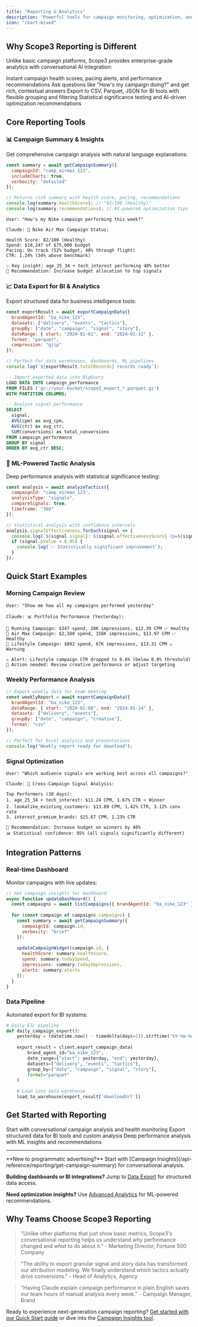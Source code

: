 ```yaml
---
title: "Reporting & Analytics"
description: "Powerful tools for campaign monitoring, optimization, and data export"
icon: "chart-mixed"
---
```


## Why Scope3 Reporting is Different

Unlike basic campaign platforms, Scope3 provides enterprise-grade analytics with conversational AI integration:

<CardGroup cols={2}>
  <Card title="Real-time Insights" icon="gauge-high" color="#0D9373">
    Instant campaign health scores, pacing alerts, and performance recommendations
  </Card>
  <Card title="Conversational Analytics" icon="comments" color="#0D9373">
    Ask questions like "How's my campaign doing?" and get rich, contextual answers
  </Card>
  <Card title="Enterprise Data Export" icon="database" color="#0D9373">
    Export to CSV, Parquet, JSON for BI tools with flexible grouping and filtering
  </Card>
  <Card title="ML-Powered Optimization" icon="brain" color="#0D9373">
    Statistical significance testing and AI-driven optimization recommendations
  </Card>
</CardGroup>

## Core Reporting Tools

### 📊 Campaign Summary & Insights

Get comprehensive campaign analysis with natural language explanations:

<CodeGroup>

```javascript Real-time Insights
const summary = await getCampaignSummary({
  campaignId: "camp_airmax_123",
  includeCharts: true,
  verbosity: "detailed"
});

// Returns rich summary with health score, pacing, recommendations
console.log(summary.healthScore); // "82/100 (Healthy)"
console.log(summary.recommendations); // AI-powered optimization tips
```

```text Conversational
User: "How's my Nike campaign performing this week?"

Claude: 🎯 Nike Air Max Campaign Status:
        
Health Score: 82/100 (Healthy)
Spend: $18,247 of $75,000 budget  
Pacing: On track (52% budget, 48% through flight)
CTR: 1.24% (34% above benchmark)

💡 Key insight: age_25_34 + tech_interest performing 40% better
🔧 Recommendation: Increase budget allocation to top signals
```

</CodeGroup>

### 📈 Data Export for BI & Analytics

Export structured data for business intelligence tools:

<CodeGroup>

```javascript Enterprise Export
const exportResult = await exportCampaignData({
  brandAgentId: "ba_nike_123",
  datasets: ["delivery", "events", "tactics"],
  groupBy: ["date", "campaign", "signal", "story"],
  dateRange: { start: "2024-01-01", end: "2024-01-31" },
  format: "parquet",
  compression: "gzip"
});

// Perfect for data warehouses, dashboards, ML pipelines
console.log(`${exportResult.totalRecords} records ready`);
```

```sql BigQuery Integration
-- Import exported data into BigQuery
LOAD DATA INTO campaign_performance
FROM FILES ('gs://your-bucket/scope3_export_*.parquet.gz')
WITH PARTITION COLUMNS;

-- Analyze signal performance
SELECT 
  signal,
  AVG(cpm) as avg_cpm,
  AVG(ctr) as avg_ctr,
  SUM(conversions) as total_conversions
FROM campaign_performance
GROUP BY signal
ORDER BY avg_ctr DESC;
```

</CodeGroup>

### 🎯 ML-Powered Tactic Analysis  

Deep performance analysis with statistical significance testing:

```javascript
const analysis = await analyzeTactics({
  campaignId: "camp_airmax_123",
  analysisType: "signals",
  compareSignals: true,
  timeframe: "30d"
});

// Statistical analysis with confidence intervals
analysis.signalEffectiveness.forEach(signal => {
  console.log(`${signal.signal}: ${signal.effectivenessScore} (p=${signal.pValue})`);
  if (signal.pValue < 0.05) {
    console.log(`✅ Statistically significant improvement`);
  }
});
```

## Quick Start Examples

### Morning Campaign Review

```
User: "Show me how all my campaigns performed yesterday"

Claude: 📊 Portfolio Performance (Yesterday):

🏃 Running Campaign: $347 spend, 28K impressions, $12.39 CPM ✅ Healthy
👟 Air Max Campaign: $2,180 spend, 156K impressions, $13.97 CPM ✅ Healthy  
👕 Lifestyle Campaign: $892 spend, 67K impressions, $13.31 CPM ⚠️ Warning

⚠️ Alert: Lifestyle campaign CTR dropped to 0.6% (below 0.8% threshold)
🔧 Action needed: Review creative performance or adjust targeting
```

### Weekly Performance Analysis

```javascript
// Export weekly data for team meeting
const weeklyReport = await exportCampaignData({
  brandAgentId: "ba_nike_123",
  dateRange: { start: "2024-01-08", end: "2024-01-14" },
  datasets: ["delivery", "events"],
  groupBy: ["date", "campaign", "creative"],
  format: "csv"
});

// Perfect for Excel analysis and presentations
console.log("Weekly report ready for download");
```

### Signal Optimization

```
User: "Which audience signals are working best across all campaigns?"

Claude: 🎯 Cross-Campaign Signal Analysis:

Top Performers (30 days):
1. age_25_34 + tech_interest: $11.24 CPM, 1.67% CTR ⭐️ Winner
2. lookalike_existing_customers: $13.89 CPM, 1.42% CTR, 3.12% conv rate
3. interest_premium_brands: $15.67 CPM, 1.23% CTR

🔧 Recommendation: Increase budget on winners by 40%
📊 Statistical confidence: 95% (all signals significantly different)
```

## Integration Patterns

### Real-time Dashboard

Monitor campaigns with live updates:

```javascript
// Get campaign insights for dashboard
async function updateDashboard() {
  const campaigns = await listCampaigns({ brandAgentId: "ba_nike_123" });
  
  for (const campaign of campaigns.campaigns) {
    const summary = await getCampaignSummary({ 
      campaignId: campaign.id,
      verbosity: "brief" 
    });
    
    updateCampaignWidget(campaign.id, {
      healthScore: summary.healthScore,
      spend: summary.todaySpend,
      impressions: summary.todayImpressions,
      alerts: summary.alerts
    });
  }
}
```

### Data Pipeline

Automated export for BI systems:

```python
# Daily ETL pipeline
def daily_campaign_export():
    yesterday = (datetime.now() - timedelta(days=1)).strftime('%Y-%m-%d')
    
    export_result = client.export_campaign_data(
        brand_agent_id="ba_nike_123",
        date_range={"start": yesterday, "end": yesterday},
        datasets=["delivery", "events", "tactics"],
        group_by=["date", "campaign", "signal", "story"],
        format="parquet"
    )
    
    # Load into data warehouse
    load_to_warehouse(export_result['downloadUrl'])
```

## Get Started with Reporting

<CardGroup cols={3}>
  <Card title="Campaign Insights" icon="chart-line" href="/api-reference/reporting/get-campaign-summary">
    Start with conversational campaign analysis and health monitoring
  </Card>
  <Card title="Export Data" icon="download" href="/api-reference/reporting/export-campaign-data">  
    Export structured data for BI tools and custom analysis
  </Card>
  <Card title="Advanced Analytics" icon="microscope" href="/api-reference/reporting/analyze-tactics">
    Deep performance analysis with ML insights and recommendations
  </Card>
</CardGroup>

---

<Note>
**New to programmatic advertising?** Start with [Campaign Insights](/api-reference/reporting/get-campaign-summary) for conversational analysis. 

**Building dashboards or BI integrations?** Jump to [Data Export](/api-reference/reporting/export-campaign-data) for structured data access.

**Need optimization insights?** Use [Advanced Analytics](/api-reference/reporting/analyze-tactics) for ML-powered recommendations.
</Note>

## Why Teams Choose Scope3 Reporting

> "Unlike other platforms that just show basic metrics, Scope3's conversational reporting helps us understand *why* performance changed and *what* to do about it." - Marketing Director, Fortune 500 Company

> "The ability to export granular signal and story data has transformed our attribution modeling. We finally understand which tactics actually drive conversions." - Head of Analytics, Agency

> "Having Claude explain campaign performance in plain English saves our team hours of manual analysis every week." - Campaign Manager, Brand

Ready to experience next-generation campaign reporting? [Get started with our Quick Start guide](/quickstart) or dive into the [Campaign Insights tool](/api-reference/reporting/get-campaign-summary).